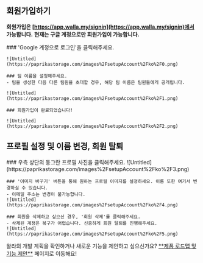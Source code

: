 
## 회원가입하기

<Callout type='info' emoji="🔔">**회원가입은 [https://app.walla.my/signin](https://app.walla.my/signin)에서 가능합니다.**</Callout>
<Callout type='warning' emoji="⚠️">**현재는 구글 계정으로만 회원가입이 가능합니다.**</Callout>

<Steps>
    ### 'Google 계정으로 로그인'을 클릭해주세요.

    ![Untitled](https://paprikastorage.com/images%2FsetupAccount%2Fko%2F0.png)

    ### 팀 이름을 설정해주세요.
    - 팀을 생성한 다음 다른 팀원을 초대할 경우, 해당 팀 이름은 팀원들에게 공개됩니다.

    ![Untitled](https://paprikastorage.com/images%2FsetupAccount%2Fko%2F1.png)

    ### 회원가입이 완료되었습니다!

    ![Untitled](https://paprikastorage.com/images%2FsetupAccount%2Fko%2F2.png)
</Steps>

## 프로필 설정 및 이름 변경, 회원 탈퇴

<Steps>
    ### 우측 상단의 동그란 프로필 사진을 클릭해주세요.
    ![Untitled](https://paprikastorage.com/images%2FsetupAccount%2Fko%2F3.png)

    ### '이미지 바꾸기' 버튼을 통해 원하는 프로필 이미지를 설정하세요. 이름 또한 여기서 변경하실 수 있습니다.
    - 이메일 주소는 변경이 불가능합니다.
    ![Untitled](https://paprikastorage.com/images%2FsetupAccount%2Fko%2F4.png)

    ### 회원을 삭제하고 싶으신 경우, '회원 삭제'를 클릭해주세요.
    - 삭제된 계정은 복구가 어렵습니다. 신중하게 회원 탈퇴를 진행해주세요.
    ![Untitled](https://paprikastorage.com/images%2FsetupAccount%2Fko%2F5.png)
</Steps>

<Callout type='info' emoji="🔔">
    왈라의 개발 계획을 확인하거나 새로운 기능을 제안하고 싶으신가요? <a href='https://app.walla.my/signin?redirectUrl=/support/featureRequest' target="_blank" rel="noopener noreferrer"
                                            style={{textDecoration: 'underline'}}>**제품 로드맵 및 기능 제안**</a> 페이지로
        이동해요!
</Callout>
